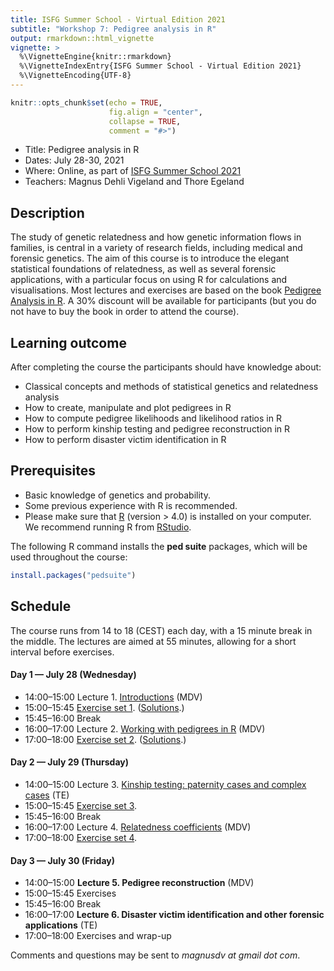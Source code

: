 ```yaml
---
title: ISFG Summer School - Virtual Edition 2021
subtitle: "Workshop 7: Pedigree analysis in R"
output: rmarkdown::html_vignette
vignette: >
  %\VignetteEngine{knitr::rmarkdown}
  %\VignetteIndexEntry{ISFG Summer School - Virtual Edition 2021}
  %\VignetteEncoding{UTF-8}
---
```


```r
knitr::opts_chunk$set(echo = TRUE, 
                      fig.align = "center",
                      collapse = TRUE,
                      comment = "#>")
```

* Title: Pedigree analysis in R
* Dates: July 28-30, 2021
* Where: Online, as part of [ISFG Summer School 2021](https://isfgsummerschool.events.idloom.com/virtual-edition-2021)
* Teachers: Magnus Dehli Vigeland and Thore Egeland

## Description
The study of genetic relatedness and how genetic information flows in families, is central in a variety of research fields, including medical and forensic genetics. The aim of this course is to introduce the elegant statistical foundations of relatedness, as well as several forensic applications, with a particular focus on using R for calculations and visualisations. Most lectures and exercises are based on the book [Pedigree Analysis in R](https://www.elsevier.com/books/pedigree-analysis-in-r/vigeland/978-0-12-824430-2). A 30% discount will be available for participants (but you do not have to buy the book in order to attend the course).

## Learning outcome
After completing the course the participants should have knowledge about:

* Classical concepts and methods of statistical genetics and relatedness analysis
* How to create, manipulate and plot pedigrees in R
* How to compute pedigree likelihoods and likelihood ratios in R 
* How to perform kinship testing and pedigree reconstruction in R
* How to perform disaster victim identification in R

## Prerequisites
 
 * Basic knowledge of genetics and probability. 
 * Some previous experience with R is recommended.
 * Please make sure that [R](www.r-project.org) (version > 4.0) is installed on your computer. We recommend running R from [RStudio](https://www.rstudio.com/products/rstudio/download/).

The following R command installs the **ped suite** packages, which will be used throughout the course:

```r
install.packages("pedsuite")
```

## Schedule
The course runs from 14 to 18 (CEST) each day, with a 15 minute break in the middle. The lectures are aimed at 55 minutes, allowing for a short interval before exercises.

#### Day 1 — July 28 (Wednesday)
* 14:00–15:00 Lecture 1. [Introductions](https://github.com/magnusdv/pedsuite/blob/master/vignettes/web_only/courses/isfg2021/Lecture1_intro.pdf) (MDV)
* 15:00–15:45 [Exercise set 1](https://github.com/magnusdv/pedsuite/blob/master/vignettes/web_only/courses/isfg2021/exercises1.pdf). ([Solutions](https://github.com/magnusdv/pedsuite/blob/master/vignettes/web_only/courses/isfg2021/exercises1-solutions.pdf).)
* 15:45–16:00 Break
* 16:00–17:00 Lecture 2. [Working with pedigrees in R](https://github.com/magnusdv/pedsuite/blob/master/vignettes/web_only/courses/isfg2021/Lecture2_pedsuite.pdf) (MDV)
* 17:00–18:00 [Exercise set 2](https://github.com/magnusdv/pedsuite/blob/master/vignettes/web_only/courses/isfg2021/exercises2.pdf). ([Solutions](https://github.com/magnusdv/pedsuite/blob/master/vignettes/web_only/courses/isfg2021/exercises2-solutions.pdf).)

#### Day 2 — July 29 (Thursday)
* 14:00–15:00 Lecture 3. [Kinship testing: paternity cases and complex cases](https://github.com/magnusdv/pedsuite/blob/master/vignettes/web_only/courses/isfg2021/Lecture3-kinship-LR.pdf) (TE)
* 15:00–15:45 [Exercise set 3](https://github.com/magnusdv/pedsuite/blob/master/vignettes/web_only/courses/isfg2021/exercises3.pdf).
* 15:45–16:00 Break
* 16:00–17:00 Lecture 4. [Relatedness coefficients](https://github.com/magnusdv/pedsuite/blob/master/vignettes/web_only/courses/isfg2021/Lecture4-relatedness1.pdf) (MDV)
* 17:00–18:00 [Exercise set 4](https://github.com/magnusdv/pedsuite/blob/master/vignettes/web_only/courses/isfg2021/exercises4.pdf).

#### Day 3 — July 30 (Friday)
* 14:00–15:00 **Lecture 5. Pedigree reconstruction** (MDV)
* 15:00–15:45 Exercises
* 15:45–16:00 Break
* 16:00–17:00 **Lecture 6. Disaster victim identification and other forensic applications** (TE)
* 17:00–18:00 Exercises and wrap-up
  
  
Comments and questions may be sent to *magnusdv at gmail dot com*.
